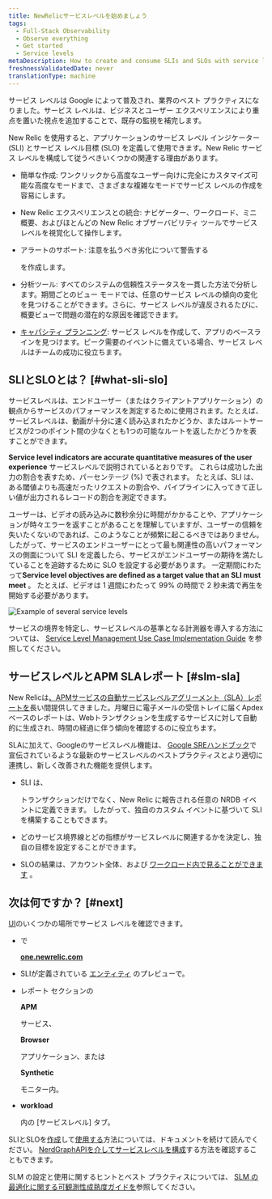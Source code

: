 ```yaml
---
title: NewRelicサービスレベルを始めましょう
tags:
  - Full-Stack Observability
  - Observe everything
  - Get started
  - Service levels
metaDescription: How to create and consume SLIs and SLOs with service level management in New Relic.
freshnessValidatedDate: never
translationType: machine
---
```



サービス レベルは Google によって普及され、業界のベスト プラクティスになりました。サービス レベルは、ビジネスとユーザー エクスペリエンスにより重点を置いた視点を追加することで、既存の監視を補完します。

New Relic を使用すると、アプリケーションのサービス レベル インジケーター (SLI) とサービス レベル目標 (SLO) を定義して使用できます。New Relic サービス レベルを構成して従うべきいくつかの関連する理由があります。

* 簡単な作成: ワンクリックから高度なユーザー向けに完全にカスタマイズ可能な高度なモードまで、さまざまな複雑なモードでサービス レベルの作成を容易にします。

* New Relic エクスペリエンスとの統合: ナビゲーター、ワークロード、ミニ概要、およびほとんどの New Relic オブザーバビリティ ツールでサービス レベルを視覚化して操作します。

* アラートのサポート: 注意を払うべき劣化について警告する

  <InlinePopover type="alerts"/>

  を作成します。

* 分析ツール: すべてのシステムの信頼性ステータスを一貫した方法で分析します。期間ごとのビュー モードでは、任意のサービス レベルの傾向の変化を見つけることができます。さらに、サービス レベルが違反されるたびに、概要ビューで問題の潜在的な原因を確認できます。

* [キャパシティ プランニング](/docs/journey-demand/get-started): サービス レベルを作成して、アプリのベースラインを見つけます。ピーク需要のイベントに備えている場合、サービス レベルはチームの成功に役立ちます。

## SLIとSLOとは？ [#what-sli-slo]

サービスレベルは、エンドユーザー（またはクライアントアプリケーション）の観点からサービスのパフォーマンスを測定するために使用されます。たとえば、サービスレベルは、動画が十分に速く読み込まれたかどうか、またはルートサービスが2つのポイント間の少なくとも1つの可能なルートを返したかどうかを表すことができます。

<DNT>**Service level indicators are accurate quantitative measures of the user experience**</DNT> サービスレベルで説明されているとおりです。 これらは成功した出力の割合を表すため、パーセンテージ (%) で表されます。 たとえば、SLI は、ある閾値よりも高速だったリクエストの割合や、パイプラインに入ってきて正しい値が出力されるレコードの割合を測定できます。

ユーザーは、ビデオの読み込みに数秒余分に時間がかかることや、アプリケーションが時々エラーを返すことがあることを理解していますが、ユーザーの信頼を失いたくないのであれば、このようなことが頻繁に起こるべきではありません。 したがって、サービスのエンドユーザーにとって最も関連性の高いパフォーマンスの側面について SLI を定義したら、サービスがエンドユーザーの期待を満たしていることを追跡するために SLO を設定する必要があります。 一定期間にわたって<DNT>**Service level objectives are defined as a target value that an SLI must meet**</DNT> 。 たとえば、ビデオは 1 週間にわたって 99% の時間で 2 秒未満で再生を開始する必要があります。

<img
  title="Example of several service levels.png"
  alt="Example of several service levels"
  src={slmServiceLevelsOverview}
/>

サービスの境界を特定し、サービスレベルの基準となる計測器を導入する方法については、 [Service Level Management Use Case Implementation Guide](/docs/new-relic-solutions/observability-maturity/uptime-performance-reliability/slm-implementation-guide/) を参照してください。

## サービスレベルとAPM SLAレポート [#slm-sla]

New Relicは[、APMサービスの自動サービスレベルアグリーメント（SLA）レポートを](/docs/apm/reports/service-level-agreements/apm-sla-reports/)長い間提供してきました。月曜日に電子メールの受信トレイに届くApdexベースのレポートは、Webトランザクションを生成するサービスに対して自動的に生成され、時間の経過に伴う傾向を確認するのに役立ちます。

SLAに加えて、Googleのサービスレベル機能は、 [Google SREハンドブック](https://sre.google/books/)で宣伝されているような最新のサービスレベルのベストプラクティスとより適切に連携し、新しく改善された機能を提供します。

* SLI は、

  <InlinePopover type="apm"/>

  トランザクションだけでなく、New Relic に報告される任意の NRDB イベントに定義できます。 したがって、独自のカスタム イベントに基づいて SLI を構築することもできます。

* どのサービス境界線とどの指標がサービスレベルに関連するかを決定し、独自の目標を設定することができます。

* SLOの結果は、アカウント全体、および [ワークロード内で見ることができます](/docs/new-relic-one/use-new-relic-one/workloads/workloads-isolate-resolve-incidents-faster/) 。

## 次は何ですか？ [#next]

[UI](https://one.newrelic.com)のいくつかの場所でサービス レベルを確認できます。

* で

  <DNT>**[one.newrelic.com](https://one.newrelic.com/all-capabilities)**</DNT>

* SLIが定義されている [エンティティ](/docs/new-relic-one/use-new-relic-one/core-concepts/what-entity-new-relic/) のプレビューで。

* レポート セクションの

  <DNT>**APM**</DNT>

  サービス、

  <DNT>**Browser**</DNT>

  アプリケーション、または

  <DNT>**Synthetic**</DNT>

  モニター内。

* <DNT>**workload**</DNT>

  内の \[サービスレベル] タブ。

SLIとSLOを[作成](/docs/service-level-management/create-slm)して[使用する](/docs/service-level-management/consume-slm)方法については、ドキュメントを続けて読んでください。 [NerdGraphAPIを介してサービスレベルを構成](/docs/apis/nerdgraph/examples/nerdgraph-slm/)する方法を確認することもできます。

SLM の設定と使用に関するヒントとベスト プラクティスについては、 [SLM の最適化に関する可観測性成熟度ガイドを](/docs/new-relic-solutions/observability-maturity/uptime-performance-reliability/optimize-slm-guide)参照してください。